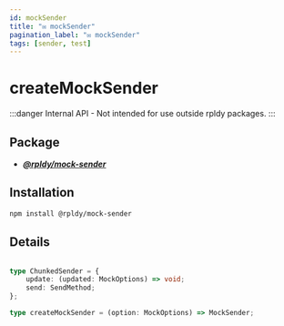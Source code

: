```yaml
---
id: mockSender
title: "✉️ mockSender"
pagination_label: "✉️ mockSender"
tags: [sender, test]
---
```


# createMockSender

:::danger
Internal API - Not intended for use outside rpldy packages.
:::

## Package

- **_[@rpldy/mock-sender](../../packages/rpldy-mock-sender)_**

## Installation

```bash npm2yarn
npm install @rpldy/mock-sender
```

## Details

```typescript

type ChunkedSender = {
  	update: (updated: MockOptions) => void;
    send: SendMethod;
};

type createMockSender = (option: MockOptions) => MockSender;
```
